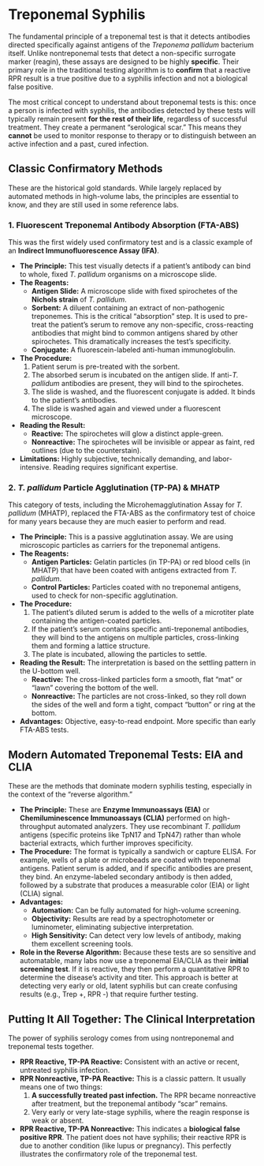 # Treponemal Syphilis {-}

The fundamental principle of a treponemal test is that it detects antibodies directed specifically against antigens of the *Treponema pallidum* bacterium itself. Unlike nontreponemal tests that detect a non-specific surrogate marker (reagin), these assays are designed to be highly **specific**. Their primary role in the traditional testing algorithm is to **confirm** that a reactive RPR result is a true positive due to a syphilis infection and not a biological false positive.

The most critical concept to understand about treponemal tests is this: once a person is infected with syphilis, the antibodies detected by these tests will typically remain present **for the rest of their life**, regardless of successful treatment. They create a permanent "serological scar." This means they **cannot** be used to monitor response to therapy or to distinguish between an active infection and a past, cured infection.

## **Classic Confirmatory Methods** {-}

These are the historical gold standards. While largely replaced by automated methods in high-volume labs, the principles are essential to know, and they are still used in some reference labs.

### **1. Fluorescent Treponemal Antibody Absorption (FTA-ABS)** {-}

This was the first widely used confirmatory test and is a classic example of an **Indirect Immunofluorescence Assay (IFA)**.

*   **The Principle:** This test visually detects if a patient's antibody can bind to whole, fixed *T. pallidum* organisms on a microscope slide.
*   **The Reagents:**
    *   **Antigen Slide:** A microscope slide with fixed spirochetes of the **Nichols strain** of *T. pallidum*.
    *   **Sorbent:** A diluent containing an extract of non-pathogenic treponemes. This is the critical "absorption" step. It is used to pre-treat the patient's serum to remove any non-specific, cross-reacting antibodies that might bind to common antigens shared by other spirochetes. This dramatically increases the test's specificity.
    *   **Conjugate:** A fluorescein-labeled anti-human immunoglobulin.
*   **The Procedure:**
    1.  Patient serum is pre-treated with the sorbent.
    2.  The absorbed serum is incubated on the antigen slide. If anti-*T. pallidum* antibodies are present, they will bind to the spirochetes.
    3.  The slide is washed, and the fluorescent conjugate is added. It binds to the patient's antibodies.
    4.  The slide is washed again and viewed under a fluorescent microscope.
*   **Reading the Result:**
    *   **Reactive:** The spirochetes will glow a distinct apple-green.
    *   **Nonreactive:** The spirochetes will be invisible or appear as faint, red outlines (due to the counterstain).
*   **Limitations:** Highly subjective, technically demanding, and labor-intensive. Reading requires significant expertise.

### **2. *T. pallidum* Particle Agglutination (TP-PA) & MHATP** {-}

This category of tests, including the Microhemagglutination Assay for *T. pallidum* (MHATP), replaced the FTA-ABS as the confirmatory test of choice for many years because they are much easier to perform and read.

*   **The Principle:** This is a passive agglutination assay. We are using microscopic particles as carriers for the treponemal antigens.
*   **The Reagents:**
    *   **Antigen Particles:** Gelatin particles (in TP-PA) or red blood cells (in MHATP) that have been coated with antigens extracted from *T. pallidum*.
    *   **Control Particles:** Particles coated with no treponemal antigens, used to check for non-specific agglutination.
*   **The Procedure:**
    1.  The patient's diluted serum is added to the wells of a microtiter plate containing the antigen-coated particles.
    2.  If the patient's serum contains specific anti-treponemal antibodies, they will bind to the antigens on multiple particles, cross-linking them and forming a lattice structure.
    3.  The plate is incubated, allowing the particles to settle.
*   **Reading the Result:** The interpretation is based on the settling pattern in the U-bottom well.
    *   **Reactive:** The cross-linked particles form a smooth, flat "mat" or "lawn" covering the bottom of the well.
    *   **Nonreactive:** The particles are not cross-linked, so they roll down the sides of the well and form a tight, compact "button" or ring at the bottom.
*   **Advantages:** Objective, easy-to-read endpoint. More specific than early FTA-ABS tests.

## **Modern Automated Treponemal Tests: EIA and CLIA** {-}

These are the methods that dominate modern syphilis testing, especially in the context of the "reverse algorithm."

*   **The Principle:** These are **Enzyme Immunoassays (EIA)** or **Chemiluminescence Immunoassays (CLIA)** performed on high-throughput automated analyzers. They use recombinant *T. pallidum* antigens (specific proteins like TpN17 and TpN47) rather than whole bacterial extracts, which further improves specificity.
*   **The Procedure:** The format is typically a sandwich or capture ELISA. For example, wells of a plate or microbeads are coated with treponemal antigens. Patient serum is added, and if specific antibodies are present, they bind. An enzyme-labeled secondary antibody is then added, followed by a substrate that produces a measurable color (EIA) or light (CLIA) signal.
*   **Advantages:**
    *   **Automation:** Can be fully automated for high-volume screening.
    *   **Objectivity:** Results are read by a spectrophotometer or luminometer, eliminating subjective interpretation.
    *   **High Sensitivity:** Can detect very low levels of antibody, making them excellent screening tools.
*   **Role in the Reverse Algorithm:** Because these tests are so sensitive and automatable, many labs now use a treponemal EIA/CLIA as their **initial screening test**. If it is reactive, they then perform a quantitative RPR to determine the disease's activity and titer. This approach is better at detecting very early or old, latent syphilis but can create confusing results (e.g., Trep +, RPR -) that require further testing.

## **Putting It All Together: The Clinical Interpretation** {-}

The power of syphilis serology comes from using nontreponemal and treponemal tests together.

*   **RPR Reactive, TP-PA Reactive:** Consistent with an active or recent, untreated syphilis infection.
*   **RPR Nonreactive, TP-PA Reactive:** This is a classic pattern. It usually means one of two things:
    1.  **A successfully treated past infection.** The RPR became nonreactive after treatment, but the treponemal antibody "scar" remains.
    2.  Very early or very late-stage syphilis, where the reagin response is weak or absent.
*   **RPR Reactive, TP-PA Nonreactive:** This indicates a **biological false positive RPR**. The patient does not have syphilis; their reactive RPR is due to another condition (like lupus or pregnancy). This perfectly illustrates the confirmatory role of the treponemal test.
